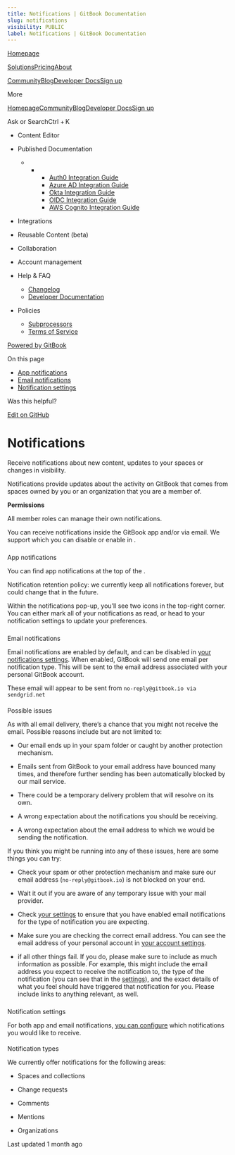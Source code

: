 ```yaml
---
title: Notifications | GitBook Documentation
slug: notifications
visibility: PUBLIC
label: Notifications | GitBook Documentation
---
```

[Homepage](https://www.gitbook.com/)

[Solutions](https://www.gitbook.com/solutions/public-docs)[Pricing](https://www.gitbook.com/pricing)[About](https://www.gitbook.com/about)

[Community](https://github.com/GitbookIO/community)[Blog](https://www.gitbook.com/blog)[Developer Docs](https://developer.gitbook.com/)[Sign up](https://gitbook.com/join)

More

[Homepage](https://www.gitbook.com/)[Community](https://github.com/GitbookIO/community)[Blog](https://www.gitbook.com/blog)[Developer Docs](https://developer.gitbook.com/)[Sign up](https://gitbook.com/join)

Ask or SearchCtrl + K

*   Content Editor
    
*   Published Documentation
    
    *   *   *   [Auth0 Integration Guide](https://developer.gitbook.com/visitor-authentication/guides/integrations/how-to-use-auth0-integration-for-visitor-authentication)
            *   [Azure AD Integration Guide](https://developer.gitbook.com/visitor-authentication/guides/integrations/how-to-use-azure-ad-integration-for-visitor-authentication)
            *   [Okta Integration Guide](https://developer.gitbook.com/visitor-authentication/guides/integrations/how-to-use-okta-integration-for-visitor-authentication)
            *   [OIDC Integration Guide](https://developer.gitbook.com/visitor-authentication/guides/integrations/how-to-use-the-oidc-integration-for-visitor-authentication)
            *   [AWS Cognito Integration Guide](https://developer.gitbook.com/visitor-authentication/guides/integrations/how-to-use-the-aws-cognito-integration-for-visitor-authentication)
            
        
    
*   Integrations
    
*   Reusable Content (beta)
    
*   Collaboration
    
*   Account management
    
*   Help & FAQ
    
    *   [Changelog](https://changelog.gitbook.com/)
    *   [Developer Documentation](https://developer.gitbook.com/)
*   Policies
    
    *   [Subprocessors](https://policies.gitbook.com/security/subprocessors)
    *   [Terms of Service](https://policies.gitbook.com/terms)

[Powered by GitBook](https://www.gitbook.com/?utm_source=content&utm_medium=trademark&utm_campaign=NkEGS7hzeqa35sMXQZ4X)

On this page

*   [App notifications](#app-notifications)
*   [Email notifications](#email-notifications)
*   [Notification settings](#notification-settings)

Was this helpful?

[Edit on GitHub](https://github.com/GitbookIO/public-docs/blob/main/collaboration/notifications.md)

Notifications
=============

Receive notifications about new content, updates to your spaces or changes in visibility.

Notifications provide updates about the activity on GitBook that comes from spaces owned by you or an organization that you are a member of.

**Permissions**

All member roles can manage their own notifications.

You can receive notifications inside the GitBook app and/or via email. We support which you can disable or enable in .

### 

[](#app-notifications)

App notifications

You can find app notifications at the top of the .

Notification retention policy: we currently keep all notifications forever, but could change that in the future.

Within the notifications pop-up, you’ll see two icons in the top-right corner. You can either mark all of your notifications as read, or head to your notification settings to update your preferences.

### 

[](#email-notifications)

Email notifications

Email notifications are enabled by default, and can be disabled in [your notifications settings](https://app.gitbook.com/account/notification). When enabled, GitBook will send one email per notification type. This will be sent to the email address associated with your personal GitBook account.

These email will appear to be sent from `no-reply@gitbook.io via sendgrid.net`

#### 

[](#possible-issues)

Possible issues

As with all email delivery, there’s a chance that you might not receive the email. Possible reasons include but are not limited to:

*   Our email ends up in your spam folder or caught by another protection mechanism.
    
*   Emails sent from GitBook to your email address have bounced many times, and therefore further sending has been automatically blocked by our mail service.
    
*   There could be a temporary delivery problem that will resolve on its own.
    
*   A wrong expectation about the notifications you should be receiving.
    
*   A wrong expectation about the email address to which we would be sending the notification.
    

If you think you might be running into any of these issues, here are some things you can try:

*   Check your spam or other protection mechanism and make sure our email address (`no-reply@gitbook.io`) is not blocked on your end.
    
*   Wait it out if you are aware of any temporary issue with your mail provider.
    
*   Check [your settings](https://app.gitbook.com/account/notification) to ensure that you have enabled email notifications for the type of notification you are expecting.
    
*   Make sure you are checking the correct email address. You can see the email address of your personal account in [your account settings](https://app.gitbook.com/account).
    
*   if all other things fail. If you do, please make sure to include as much information as possible. For example, this might include the email address you expect to receive the notification to, the type of the notification (you can see that in the [settings](https://app.gitbook.com/account/notification)), and the exact details of what you feel should have triggered that notification for you. Please include links to anything relevant, as well.
    

### 

[](#notification-settings)

Notification settings

For both app and email notifications, [you can configure](https://app.gitbook.com/account/notification) which notifications you would like to receive.

#### 

[](#notification-types)

Notification types

We currently offer notifications for the following areas:

*   Spaces and collections
    
*   Change requests
    
*   Comments
    
*   Mentions
    
*   Organizations
    

Last updated 1 month ago
